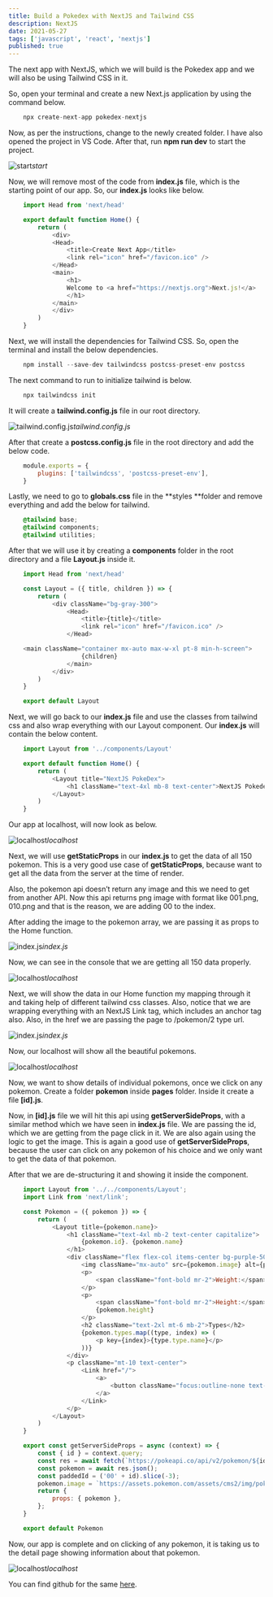 ```yaml
---
title: Build a Pokedex with NextJS and Tailwind CSS
description: NextJS
date: 2021-05-27
tags: ['javascript', 'react', 'nextjs']
published: true
---
```


The next app with NextJS, which we will build is the Pokedex app and we will also be using Tailwind CSS in it.

So, open your terminal and create a new Next.js application by using the command below.


```js
    npx create-next-app pokedex-nextjs
```

Now, as per the instructions, change to the newly created folder. I have also opened the project in VS Code. After that, run **npm run dev** to start the project.

![start](https://res.cloudinary.com/thewebdev/image/upload/v1622634798/React/pokedex-next/1_pqmuuw.png)*start*

Now, we will remove most of the code from **index.js** file, which is the starting point of our app. So, our **index.js** looks like below.


```js
    import Head from 'next/head'

    export default function Home() {
        return (
            <div>
            <Head>
                <title>Create Next App</title>
                <link rel="icon" href="/favicon.ico" />
            </Head>
            <main>
                <h1>
                Welcome to <a href="https://nextjs.org">Next.js!</a>
                </h1>
            </main>
            </div>
        )
    }
```

Next, we will install the dependencies for Tailwind CSS. So, open the terminal and install the below dependencies.


```js
    npm install --save-dev tailwindcss postcss-preset-env postcss
```

The next command to run to initialize tailwind is below.


```js
    npx tailwindcss init
```

It will create a **tailwind.config.js** file in our root directory.

![tailwind.config.js](https://res.cloudinary.com/thewebdev/image/upload/v1622634796/React/pokedex-next/2_ti7qcs.png)*tailwind.config.js*

After that create a **postcss.config.js** file in the root directory and add the below code.


```js
    module.exports = {
        plugins: ['tailwindcss', 'postcss-preset-env'],
    }
```

Lastly, we need to go to **globals.css** file in the **styles **folder and remove everything and add the below for tailwind.


```css
    @tailwind base;
    @tailwind components;
    @tailwind utilities;
```

After that we will use it by creating a **components** folder in the root directory and a file **Layout.js** inside it.


```js
    import Head from 'next/head'

    const Layout = ({ title, children }) => {
        return (
            <div className="bg-gray-300">
                <Head>
                    <title>{title}</title>
                    <link rel="icon" href="/favicon.ico" />
                </Head>

    <main className="container mx-auto max-w-xl pt-8 min-h-screen">
                    {children}
                </main>
            </div>
        )
    }

    export default Layout
```

Next, we will go back to our **index.js** file and use the classes from tailwind css and also wrap everything with our Layout component. Our **index.js** will contain the below content.


```js
    import Layout from '../components/Layout'

    export default function Home() {
        return (
            <Layout title="NextJS PokeDex">
                <h1 className="text-4xl mb-8 text-center">NextJS Pokedex</h1>
            </Layout>
        )
    }
```

Our app at localhost, will now look as below.

![localhost](https://res.cloudinary.com/thewebdev/image/upload/v1622634797/React/pokedex-next/3_apucih.png)*localhost*

Next, we will use **getStaticProps** in our **index.js** to get the data of all 150 pokemon. This is a very good use case of **getStaticProps**, because want to get all the data from the server at the time of render.

Also, the pokemon api doesn’t return any image and this we need to get from another API. Now this api returns png image with format like 001.png, 010.png and that is the reason, we are adding 00 to the index.

After adding the image to the pokemon array, we are passing it as props to the Home function.

![index.js](https://res.cloudinary.com/thewebdev/image/upload/v1622634796/React/pokedex-next/4_ayiame.png)*index.js*

Now, we can see in the console that we are getting all 150 data properly.

![localhost](https://res.cloudinary.com/thewebdev/image/upload/v1622634796/React/pokedex-next/5_qdny5s.png)*localhost*

Next, we will show the data in our Home function my mapping through it and taking help of different tailwind css classes. Also, notice that we are wrapping everything with an NextJS Link tag, which includes an anchor tag also. Also, in the href we are passing the page to /pokemon/2 type url.

![index.js](https://res.cloudinary.com/thewebdev/image/upload/v1622634797/React/pokedex-next/6_gsqeia.png)*index.js*

Now, our localhost will show all the beautiful pokemons.

![localhost](https://res.cloudinary.com/thewebdev/image/upload/v1622634796/React/pokedex-next/7_bwdbfg.png)*localhost*

Now, we want to show details of individual pokemons, once we click on any pokemon. Create a folder **pokemon** inside **pages** folder. Inside it create a file **[id].js**.

Now, in **[id].js** file we will hit this api using **getServerSideProps**, with a similar method which we have seen in **index.js** file. We are passing the id, which we are getting from the page click in it. We are also again using the logic to get the image. This is again a good use of **getServerSideProps**, because the user can click on any pokemon of his choice and we only want to get the data of that pokemon.

After that we are de-structuring it and showing it inside the component.


```js
    import Layout from '../../components/Layout';
    import Link from 'next/link';

    const Pokemon = ({ pokemon }) => {
        return (
            <Layout title={pokemon.name}>
                <h1 className="text-4xl mb-2 text-center capitalize">
                    {pokemon.id}. {pokemon.name}
                </h1>
                <div className="flex flex-col items-center bg-purple-50 rounded-md p-8">
                    <img className="mx-auto" src={pokemon.image} alt={pokemon.name} />
                    <p>
                        <span className="font-bold mr-2">Weight:</span> {pokemon.weight}
                    </p>
                    <p>
                        <span className="font-bold mr-2">Height:</span>
                        {pokemon.height}
                    </p>
                    <h2 className="text-2xl mt-6 mb-2">Types</h2>
                    {pokemon.types.map((type, index) => (
                        <p key={index}>{type.type.name}</p>
                    ))}
                </div>
                <p className="mt-10 text-center">
                    <Link href="/">
                        <a>
                            <button className="focus:outline-none text-white text-sm py-2.5 px-5 rounded-md bg-blue-500 hover:bg-blue-600 hover:shadow-lg">Home</button>
                        </a>
                    </Link>
                </p>
            </Layout>
        )
    }

    export const getServerSideProps = async (context) => {
        const { id } = context.query;
        const res = await fetch(`https://pokeapi.co/api/v2/pokemon/${id}`);
        const pokemon = await res.json();
        const paddedId = ('00' + id).slice(-3);
        pokemon.image = `https://assets.pokemon.com/assets/cms2/img/pokedex/detail/${paddedId}.png`;
        return {
            props: { pokemon },
        };
    }

    export default Pokemon
```

Now, our app is complete and on clicking of any pokemon, it is taking us to the detail page showing information about that pokemon.

![localhost](https://res.cloudinary.com/thewebdev/image/upload/v1622634797/React/pokedex-next/8_c6hnmt.gif)*localhost*

You can find github for the same [here](https://github.com/nabendu82/pokedex-nextjs).

